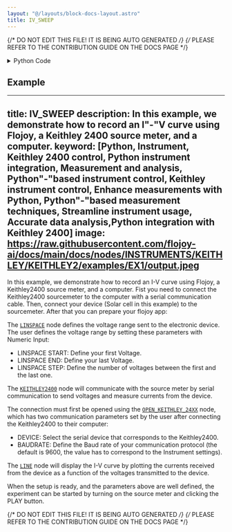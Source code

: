 ```yaml
---
layout: "@/layouts/block-docs-layout.astro"
title: IV_SWEEP
---
```


{/* DO NOT EDIT THIS FILE! IT IS BEING AUTO GENERATED */}
{/* PLEASE REFER TO THE CONTRIBUTION GUIDE ON THE DOCS PAGE */}


<PythonDocsDisplay docstring={docstring} />

<details>
<summary>Python Code</summary>

```python
import serial
import numpy as np
from flojoy import SerialConnection, flojoy, OrderedPair, Vector
from typing import cast


@flojoy(deps={"pyserial": "3.5"}, inject_connection=True)
def IV_SWEEP(
    connection: SerialConnection, default: OrderedPair | Vector
) -> OrderedPair:
    """The IV_SWEEP node takes an I-V curve measurement with a Keithley 2400 source meter, send voltages, and measures currents.

    Inputs
    ------
    default: OrderedPair | Vector
        The voltages to send to the Keithley 2400 source meter.

    Parameters
    ----------
    connection: Serial
        The open connection with the Keithley2400 source meter.

    Returns
    -------
    OrderedPair
    """

    # Start serial communication with the instrument
    ser = cast(serial.Serial, connection.get_handle())

    if ser is None:
        raise ValueError("Serial communication is not open")

    # Keithley 2400 Configuration
    ser.write(b"*RST\n")  # reinitialisation of the instrument
    ser.write(
        b":SOUR:FUNC:MODE VOLT\n"
    )  # Sourcing tension ser.write(b':SENS:FUNC "CURR"\n')  # Measuring current
    ser.write(
        b":SENS:CURR:PROT 1.05\n"
    )  # Current protection set at 1.05A (Keithley 2400)

    match default:
        case OrderedPair():
            voltages = default.y
        case Vector():
            voltages = default.v

    currents_neg: list[float] = []  # measured currents

    for voltage in voltages:
        ser.write(b":SOUR:VOLT %f\n" % voltage)  # Source Tension (V)
        ser.write(b":OUTP ON\n")  # Instrument output open
        ser.write(b":INIT\n")  # Start measuring
        ser.write(b":FETC?\n")  # Retrieve the measured values

        current_str = ser.readline().decode("ascii").strip()  # Save answers in a string
        voltage_current_values = current_str.split(",")  # Split the string
        currents_neg.append(-float(voltage_current_values[1]))

        ser.write(b":OUTP OFF\n")  # Close output from Instrument

    # Close Serial Communication
    ser.close()

    return OrderedPair(x=voltages, y=np.array(currents_neg))

```

[Find this Flojoy Block on GitHub](https://github.com/flojoy-ai/blocks/blob/main/blocks/IO/INSTRUMENTS/SOURCEMETERS/KEITHLEY/24XX/BASIC/IV_SWEEP/IV_SWEEP.py)

</details>

## Example

<GetHelpWidget />

<AppDisplay app={app} blockName="IV_SWEEP" client:visible />

---
title: IV_SWEEP 
description: In this example, we demonstrate how to record an I"-"V curve using Flojoy, a Keithley 2400 source meter, and a computer.
keyword: [Python, Instrument, Keithley 2400 control, Python instrument integration, Measurement and analysis, Python"-"based instrument control, Keithley instrument control, Enhance measurements with Python, Python"-"based measurement techniques, Streamline instrument usage, Accurate data analysis,Python integration with Keithley 2400]
image: https://raw.githubusercontent.com/flojoy-ai/docs/main/docs/nodes/INSTRUMENTS/KEITHLEY/KEITHLEY2/examples/EX1/output.jpeg
--- 

In this example, we demonstrate how to record an I-V curve using Flojoy, a Keithley2400 source meter, and a computer. Fist you need to connect the Keithley2400 sourcemeter to the computer with a serial communication cable. Then, connect your device (Solar cell in this example) to the sourcemeter. After that you can prepare your flojoy app:

The [`LINSPACE`](https://github.com/flojoy-io/nodes/blob/main/GENERATORS/SIMULATIONS/LINSPACE/LINSPACE.py) node defines the voltage range sent to the electronic device. The user defines the voltage range by setting these parameters with Numeric Input:

- LINSPACE START: Define your first Voltage.
- LINSPACE END: Define your last Voltage.
- LINSPACE STEP: Define the number of voltages between the first and the last one.

The [`KEITHLEY2400`](https://github.com/flojoy-io/nodes/blob/main/INSTRUMENTS/KEITHLEY/KEITHLEY2400/KEITHLEY2400.py) node will communicate with the source meter by serial communication to send voltages and measure currents from the device. 

The connection must first be opened using the [`OPEN_KEITHLEY_24XX`](https://github.com/flojoy-io/nodes/blob/main/INSTRUMENTS/KEITHLEY/KEITHLEY2400/KEITHLEY2400.py) node, which has two communication parameters set by the user after connecting the Keithley2400 to their computer:

- DEVICE: Select the serial device that corresponds to the Keithley2400.
- BAUDRATE: Define the Baud rate of your communication protocol (the default is 9600, the value has to correspond to the Instrument settings).

The [`LINE`](https://github.com/flojoy-io/nodes/blob/main/VISUALIZERS/PLOTLY/LINE/LINE.py) node will display the I-V curve by plotting the currents received from the device as a function of the voltages transmitted to the device.

When the setup is ready, and the parameters above are well defined, the experiment can be started by turning on the source meter and clicking the PLAY button.


{/* DO NOT EDIT THIS FILE! IT IS BEING AUTO GENERATED */}
{/* PLEASE REFER TO THE CONTRIBUTION GUIDE ON THE DOCS PAGE */}
